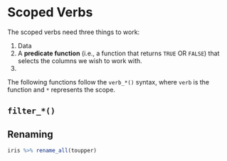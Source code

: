 # Scoped Verbs

The scoped verbs need three things to work:

1. Data
2. A **predicate function** (i.e., a function that returns `TRUE` OR `FALSE`) that selects the columns we wish to work with.
3. 

The following functions follow the `verb_*()` syntax, where `verb` is the function and `*` represents the scope.

## `filter_*()`

## Renaming

```r
iris %>% rename_all(toupper)
```